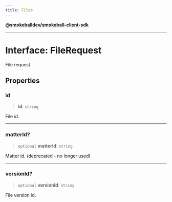 ```yaml
---
title: Files
---
```

[**@smokeballdev/smokeball-client-sdk**](./../../../../README)

***

# Interface: FileRequest

File request.

## Properties

### id

> **id**: `string`

File id.

***

### matterId?

> `optional` **matterId**: `string`

Matter id. (deprecated - no longer used)

***

### versionId?

> `optional` **versionId**: `string`

File version id.
